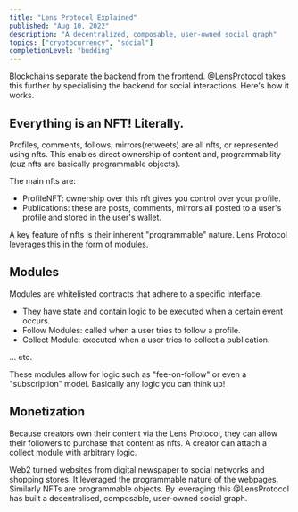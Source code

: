 ```yaml
---
title: "Lens Protocol Explained"
published: "Aug 10, 2022"
description: "A decentralized, composable, user-owned social graph"
topics: ["cryptocurrency", "social"]
completionLevel: "budding"
---
```


Blockchains separate the backend from the frontend. [@LensProtocol](https://twitter.com/LensProtocol) takes this further by specialising the backend for social interactions. Here's how it works.

## Everything is an NFT! Literally.

Profiles, comments, follows, mirrors(retweets) are all nfts, or represented using nfts. This enables direct ownership of content and, programmability (cuz nfts are basically programmable objects).

The main nfts are:

- ProfileNFT: ownership over this nft gives you control over your profile.
- Publications: these are posts, comments, mirrors all posted to a user's profile and stored in the user's wallet.

A key feature of nfts is their inherent "programmable" nature. Lens Protocol leverages this in the form of modules.

## Modules

Modules are whitelisted contracts that adhere to a specific interface.

- They have state and contain logic to be executed when a certain event occurs.
- Follow Modules: called when a user tries to follow a profile.
- Collect Module: executed when a user tries to collect a publication.

... etc.

These modules allow for logic such as "fee-on-follow" or even a "subscription" model. Basically any logic you can think up!

## Monetization

Because creators own their content via the Lens Protocol, they can allow their followers to purchase that content as nfts. A creator can attach a collect module with arbitrary logic.

Web2 turned websites from digital newspaper to social networks and shopping stores. It leveraged the programmable nature of the webpages. Similarly NFTs are programmable objects. By leveraging this @LensProtocol has built a decentralised, composable, user-owned social graph.
